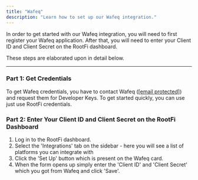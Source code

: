 ```yaml
---
title: "Wafeq"
description: "Learn how to set up our Wafeq integration."
---
```


In order to get started with our Wafeq integration, you will need to first register your Wafeq application. After that, you will need to enter your Client ID and Client Secret on the RootFi dashboard.

These steps are elaborated upon in detail below.

  
---

### Part 1: Get Credentials

To get Wafeq credentials, you have to contact Wafeq ([\[email protected\]](/cdn-cgi/l/email-protection#8fe7eae3ffcff8eee9eafea1ece0e2)) and request them for Developer Keys. To get started quickly, you can use just use RootFi credentials.

  
### Part 2: Enter Your Client ID and Client Secret on the RootFi Dashboard

1. Log in to the RootFi dashboard.
2. Select the 'Integrations' tab on the sidebar - here you will see a list of platforms you can integrate with
3. Click the 'Set Up' button which is present on the Wafeq card.
4. When the form opens up simply enter the 'Client ID' and 'Client Secret' which you got from Wafeq and click 'Save'.